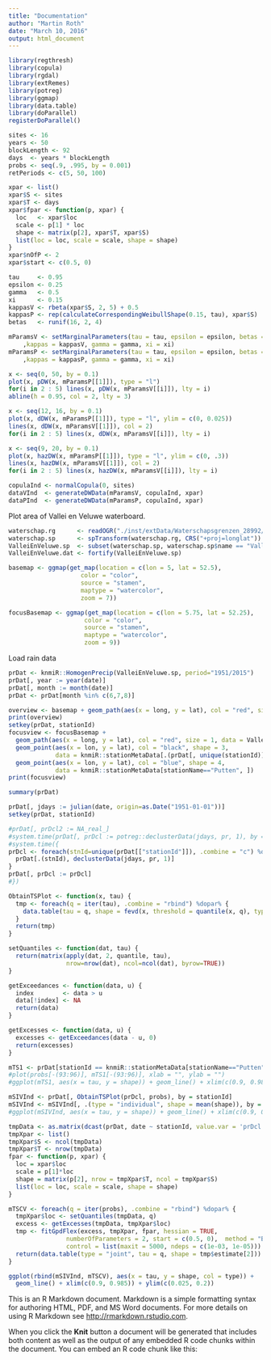 ```yaml
---
title: "Documentation"
author: "Martin Roth"
date: "March 10, 2016"
output: html_document
---
```



```r
library(regthresh)
library(copula)
library(rgdal)
library(extRemes)
library(potreg)
library(ggmap)
library(data.table)
library(doParallel)
registerDoParallel()
```

```r
sites <- 16
years <- 50
blockLength <- 92
days  <- years * blockLength
probs <- seq(.9, .995, by = 0.001)
retPeriods <- c(5, 50, 100)
```

```r
xpar <- list()
xpar$S <- sites
xpar$T <- days
xpar$fpar <- function(p, xpar) {
  loc   <- xpar$loc
  scale <- p[1] * loc
  shape <- matrix(p[2], xpar$T, xpar$S)
  list(loc = loc, scale = scale, shape = shape)
}
xpar$nOfP <- 2
xpar$start <- c(0.5, 0)
```

```r
tau     <- 0.95
epsilon <- 0.25 
gamma   <- 0.5
xi      <- 0.15
kappasV <- rbeta(xpar$S, 2, 5) + 0.5
kappasP <- rep(calculateCorrespondingWeibullShape(0.15, tau), xpar$S)
betas   <- runif(16, 2, 4)

mParamsV <- setMarginalParameters(tau = tau, epsilon = epsilon, betas = betas
    ,kappas = kappasV, gamma = gamma, xi = xi) 
mParamsP <- setMarginalParameters(tau = tau, epsilon = epsilon, betas = betas
    ,kappas = kappasP, gamma = gamma, xi = xi)
```

```r
x <- seq(0, 50, by = 0.1)
plot(x, pDW(x, mParamsP[[1]]), type = "l")
for(i in 2 : 5) lines(x, pDW(x, mParamsV[[i]]), lty = i)
abline(h = 0.95, col = 2, lty = 3)

x <- seq(12, 16, by = 0.1)
plot(x, dDW(x, mParamsP[[1]]), type = "l", ylim = c(0, 0.025))
lines(x, dDW(x, mParamsV[[1]]), col = 2)
for(i in 2 : 5) lines(x, dDW(x, mParamsV[[i]]), lty = i)

x <- seq(9, 20, by = 0.1)
plot(x, hazDW(x, mParamsP[[1]]), type = "l", ylim = c(0, .3))
lines(x, hazDW(x, mParamsV[[1]]), col = 2)
for(i in 2 : 5) lines(x, hazDW(x, mParamsV[[i]]), lty = i)
```

```r
copulaInd <- normalCopula(0, sites)
dataVInd  <- generateDWData(mParamsV, copulaInd, xpar)
dataPInd  <- generateDWData(mParamsP, copulaInd, xpar)
```

Plot area of Vallei en Veluwe waterboard.
```r
waterschap.rg      <- readOGR("./inst/extData/Waterschapsgrenzen_28992/","AU_AdministrativeUnitPolygon")
waterschap.sp      <- spTransform(waterschap.rg, CRS("+proj=longlat"))
ValleiEnVeluwe.sp  <- subset(waterschap.sp, waterschap.sp$name == "Vallei & Veluwe")
ValleiEnVeluwe.dat <- fortify(ValleiEnVeluwe.sp) 

basemap <- ggmap(get_map(location = c(lon = 5, lat = 52.5),
                    color = "color",
                    source = "stamen",
                    maptype = "watercolor",
                    zoom = 7))

focusBasemap <- ggmap(get_map(location = c(lon = 5.75, lat = 52.25),
                     color = "color",
                     source = "stamen",
                     maptype = "watercolor",
                     zoom = 9))
```

Load rain data
```r
prDat <- knmiR::HomogenPrecip(ValleiEnVeluwe.sp, period="1951/2015")
prDat[, year := year(date)]
prDat[, month := month(date)]
prDat <- prDat[month %in% c(6,7,8)]
```

```r
overview <- basemap + geom_path(aes(x = long, y = lat), col = "red", size = 1, data = ValleiEnVeluwe.dat)
print(overview)
setkey(prDat, stationId)
focusview <- focusBasemap + 
  geom_path(aes(x = long, y = lat), col = "red", size = 1, data = ValleiEnVeluwe.dat) +
  geom_point(aes(x = lon, y = lat), col = "black", shape = 3,
             data = knmiR::stationMetaData[.(prDat[, unique(stationId)]), ]) +
  geom_point(aes(x = lon, y = lat), col = "blue", shape = 4,
             data = knmiR::stationMetaData[stationName=="Putten", ])
print(focusview)
```

```r
summary(prDat)
```

```r
prDat[, jdays := julian(date, origin=as.Date("1951-01-01"))]
setkey(prDat, stationId)

#prDat[, prDcl2 := NA_real_]
#system.time(prDat[, prDcl := potreg::declusterData(jdays, pr, 1), by = stationId])
#system.time({
prDcl <- foreach(stnId=unique(prDat[["stationId"]]), .combine = "c") %dopar% {
  prDat[.(stnId), declusterData(jdays, pr, 1)]
}
prDat[, prDcl := prDcl]
#})
```

```r
ObtainTSPlot <- function(x, tau) {
  tmp <- foreach(q = iter(tau), .combine = "rbind") %dopar% {
    data.table(tau = q, shape = fevd(x, threshold = quantile(x, q), type="GP")$results$par[2])
  }
  return(tmp)
}

setQuantiles <- function(dat, tau) {
  return(matrix(apply(dat, 2, quantile, tau),
                nrow=nrow(dat), ncol=ncol(dat), byrow=TRUE))
}

getExceedances <- function(data, u) {
  index        <- data > u
  data[!index] <- NA
  return(data)
}

getExcesses <- function(data, u) {
  excesses <- getExceedances(data - u, 0)
  return(excesses)
}

```

```r
mTS1 <- prDat[stationId == knmiR::stationMetaData[stationName=="Putten", stationId], ObtainTSPlot(prDcl, probs)]
#plot(probs[-(93:96)], mTS1[-(93:96)], xlab = "", ylab = "")
#ggplot(mTS1, aes(x = tau, y = shape)) + geom_line() + xlim(c(0.9, 0.985)) + ylim(c(0, 0.3))
```

```r
mSIVInd <- prDat[, ObtainTSPlot(prDcl, probs), by = stationId]
mSIVInd <- mSIVInd[, .(type = "individual", shape = mean(shape)), by = tau]
#ggplot(mSIVInd, aes(x = tau, y = shape)) + geom_line() + xlim(c(0.9, 0.985)) + ylim(c(0.025, 0.2))

tmpData <- as.matrix(dcast(prDat, date ~ stationId, value.var = 'prDcl')[, -1, with=FALSE])
tmpXpar <- list()
tmpXpar$S <- ncol(tmpData)
tmpXpar$T <- nrow(tmpData)
fpar <- function(p, xpar) {
  loc = xpar$loc
  scale = p[1]*loc
  shape = matrix(p[2], nrow = tmpXpar$T, ncol = tmpXpar$S)
  list(loc = loc, scale = scale, shape = shape)
}

mTSCV <- foreach(q = iter(probs), .combine = "rbind") %dopar% {
  tmpXpar$loc <- setQuantiles(tmpData, q)
  excess <- getExcesses(tmpData, tmpXpar$loc)
  tmp <- fitGpdFlex(excess, tmpXpar, fpar, hessian = TRUE,
                numberOfParameters = 2, start = c(0.5, 0),  method = "BFGS",
                control = list(maxit = 5000, ndeps = c(1e-03, 1e-05)))
  return(data.table(type = "joint", tau = q, shape = tmp$estimate[2]))
}

ggplot(rbind(mSIVInd, mTSCV), aes(x = tau, y = shape, col = type)) + 
  geom_line() + xlim(c(0.9, 0.985)) + ylim(c(0.025, 0.2))
```

This is an R Markdown document. Markdown is a simple formatting syntax for authoring HTML, PDF, and MS Word documents. For more details on using R Markdown see <http://rmarkdown.rstudio.com>.

When you click the **Knit** button a document will be generated that includes both content as well as the output of any embedded R code chunks within the document. You can embed an R code chunk like this:
